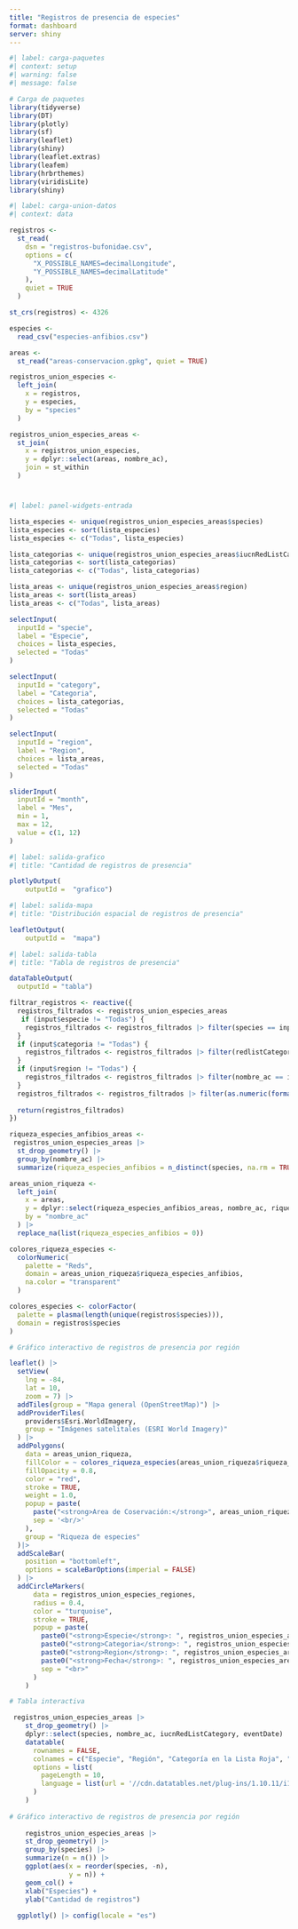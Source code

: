 ---
title: "Registros de presencia de especies"
format: dashboard
server: shiny
---

```{r}
#| label: carga-paquetes
#| context: setup
#| warning: false
#| message: false

# Carga de paquetes
library(tidyverse)
library(DT)
library(plotly)
library(sf)
library(leaflet)
library(shiny)
library(leaflet.extras)
library(leafem)
library(hrbrthemes)
library(viridisLite)
library(shiny)
```


```{r}

#| label: carga-union-datos
#| context: data

registros <-
  st_read(
    dsn = "registros-bufonidae.csv",
    options = c(
      "X_POSSIBLE_NAMES=decimalLongitude",
      "Y_POSSIBLE_NAMES=decimalLatitude"
    ),
    quiet = TRUE
  )

st_crs(registros) <- 4326

especies <-
  read_csv("especies-anfibios.csv")

areas <-
  st_read("areas-conservacion.gpkg", quiet = TRUE)

registros_union_especies <-
  left_join(
    x = registros,
    y = especies,
    by = "species"
  )

registros_union_especies_areas <-
  st_join(
    x = registros_union_especies,
    y = dplyr::select(areas, nombre_ac),
    join = st_within
  )
```

# {.sidebar}

```{r}
#| label: panel-widgets-entrada

lista_especies <- unique(registros_union_especies_areas$species)
lista_especies <- sort(lista_especies)
lista_especies <- c("Todas", lista_especies)

lista_categorias <- unique(registros_union_especies_areas$iucnRedListCategory)
lista_categorias <- sort(lista_categorias)
lista_categorias <- c("Todas", lista_categorias)

lista_areas <- unique(registros_union_especies_areas$region)
lista_areas <- sort(lista_areas)
lista_areas <- c("Todas", lista_areas)

selectInput(
  inputId = "specie",      
  label = "Especie",        
  choices = lista_especies, 
  selected = "Todas"        
)

selectInput(
  inputId = "category",      
  label = "Categoria",        
  choices = lista_categorias, 
  selected = "Todas"        
)

selectInput(
  inputId = "region",      
  label = "Region",        
  choices = lista_areas, 
  selected = "Todas"        
)

sliderInput(
  inputId = "month",
  label = "Mes",
  min = 1,
  max = 12,
  value = c(1, 12)
)
```

```{r}
#| label: salida-grafico
#| title: "Cantidad de registros de presencia"

plotlyOutput(
	outputId =  "grafico")
```

```{r}
#| label: salida-mapa
#| title: "Distribución espacial de registros de presencia"

leafletOutput(
	outputId =  "mapa")
```

```{r}
#| label: salida-tabla
#| title: "Tabla de registros de presencia"

dataTableOutput(
  outputId = "tabla")
```

```{r}

filtrar_registros <- reactive({
  registros_filtrados <- registros_union_especies_areas
   if (input$especie != "Todas") {
    registros_filtrados <- registros_filtrados |> filter(species == input$especie)
  }
  if (input$categoria != "Todas") {
    registros_filtrados <- registros_filtrados |> filter(redlistCategory == input$categoria)
  }
  if (input$region != "Todas") {
    registros_filtrados <- registros_filtrados |> filter(nombre_ac == input$nombre_ac)
  }
  registros_filtrados <- registros_filtrados |> filter(as.numeric(format(as.Date(eventDate), "%Y")) >= input$anios[1] & as.numeric(format(as.Date(eventDate), "%Y")) <= input$anios[2])
  
  return(registros_filtrados)
})

riqueza_especies_anfibios_areas <-
 registros_union_especies_areas |>
  st_drop_geometry() |>
  group_by(nombre_ac) |>
  summarize(riqueza_especies_anfibios = n_distinct(species, na.rm = TRUE))

areas_union_riqueza <-
  left_join(
    x = areas,
    y = dplyr::select(riqueza_especies_anfibios_areas, nombre_ac, riqueza_especies_anfibios),
    by = "nombre_ac"
  ) |>
  replace_na(list(riqueza_especies_anfibios = 0))

colores_riqueza_especies <-
  colorNumeric(
    palette = "Reds",
    domain = areas_union_riqueza$riqueza_especies_anfibios,
    na.color = "transparent"
  )

colores_especies <- colorFactor(
  palette = plasma(length(unique(registros$species))), 
  domain = registros$species
)

# Gráfico interactivo de registros de presencia por región

leaflet() |>
  setView(
    lng = -84,
    lat = 10,
    zoom = 7) |>
  addTiles(group = "Mapa general (OpenStreetMap)") |>
  addProviderTiles(
    providers$Esri.WorldImagery, 
    group = "Imágenes satelitales (ESRI World Imagery)"
  ) |> 
  addPolygons(
    data = areas_union_riqueza,
    fillColor = ~ colores_riqueza_especies(areas_union_riqueza$riqueza_especies_anfibios),
    fillOpacity = 0.8,
    color = "red",
    stroke = TRUE,
    weight = 1.0,
    popup = paste(
      paste("<strong>Area de Coservación:</strong>", areas_union_riqueza$nombre_ac),
      sep = '<br/>'
    ),
    group = "Riqueza de especies"
  )|>
  addScaleBar(
    position = "bottomleft", 
    options = scaleBarOptions(imperial = FALSE)
  ) |>
  addCircleMarkers(
      data = registros_union_especies_regiones,
      radius = 0.4,
      color = "turquoise",
      stroke = TRUE,
      popup = paste(
        paste0("<strong>Especie</strong>: ", registros_union_especies_areas$species),
        paste0("<strong>Categoria</strong>: ", registros_union_especies_areas$iucnRedListCategory),
        paste0("<strong>Region</strong>: ", registros_union_especies_areas$region),
        paste0("<strong>Fecha</strong>: ", registros_union_especies_areas$eventDate),
        sep = "<br>"
      )
    )

# Tabla interactiva

 registros_union_especies_areas |>
    st_drop_geometry() |>
    dplyr::select(species, nombre_ac, iucnRedListCategory, eventDate) |>
    datatable(
      rownames = FALSE,
      colnames = c("Especie", "Región", "Categoría en la Lista Roja", "Fecha"),
      options = list(
        pageLength = 10,
        language = list(url = '//cdn.datatables.net/plug-ins/1.10.11/i18n/Spanish.json')
      )
    )
 
# Gráfico interactivo de registros de presencia por región
  
    registros_union_especies_areas |>
    st_drop_geometry() |>
    group_by(species) |>
    summarize(n = n()) |>
    ggplot(aes(x = reorder(species, -n),
               y = n)) +
    geom_col() +
    xlab("Especies") +
    ylab("Cantidad de registros")
  
  ggplotly() |> config(locale = "es")

```

